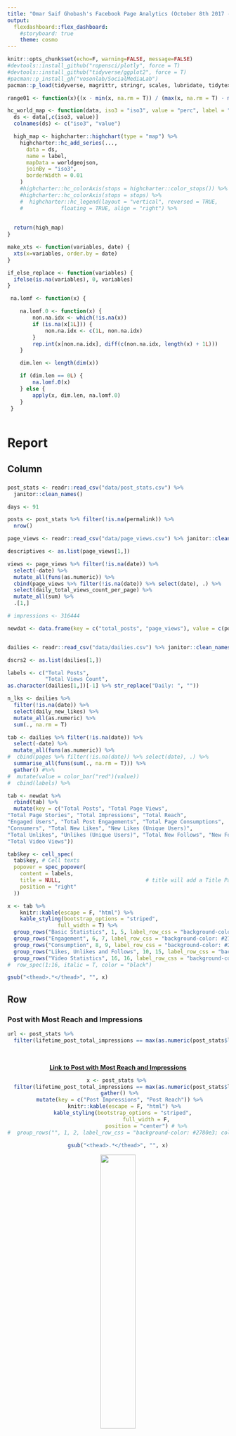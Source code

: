 ```yaml
---
title: "Omar Saif Ghobash's Facebook Page Analytics (October 8th 2017 - January 6th 2018)"
output: 
  flexdashboard::flex_dashboard:
    #storyboard: true
    theme: cosmo
---
```


```r
knitr::opts_chunk$set(echo=F, warning=FALSE, message=FALSE)
#devtools::install_github("ropensci/plotly", force = T)
#devtools::install_github("tidyverse/ggplot2", force = T)
#pacman::p_install_gh("vosonlab/SocialMediaLab")
pacman::p_load(tidyverse, magrittr, stringr, scales, lubridate, tidytext, tidyr, ggthemes, janitor, Rfacebook, plotly, DT, SocialMediaLab, geojsonio, geojsonlint, highcharter, xts, knitr, kableExtra, formattable)

range01 <- function(x){(x - min(x, na.rm = T)) / (max(x, na.rm = T) - min(x, na.rm = T))}

hc_world_map <- function(data, iso3 = "iso3", value = "perc", label = "", ...){
  ds <- data[,c(iso3, value)]
  colnames(ds) <- c("iso3", "value")

  high_map <- highcharter::highchart(type = "map") %>% 
    highcharter::hc_add_series(...,
      data = ds,
      name = label,
      mapData = worldgeojson,
      joinBy = "iso3",
      borderWidth = 0.01
    ) 
    #highcharter::hc_colorAxis(stops = highcharter::color_stops()) %>%  
    #highcharter::hc_colorAxis(stops = stops) %>%
    #  highcharter::hc_legend(layout = "vertical", reversed = TRUE,
    #            floating = TRUE, align = "right") %>% 
   
  
  return(high_map)
}

make_xts <- function(variables, date) {
  xts(x=variables, order.by = date)
}

if_else_replace <- function(variables) {
  ifelse(is.na(variables), 0, variables)
}

 na.lomf <- function(x) {

    na.lomf.0 <- function(x) {
        non.na.idx <- which(!is.na(x))
        if (is.na(x[1L])) {
            non.na.idx <- c(1L, non.na.idx)
        }
        rep.int(x[non.na.idx], diff(c(non.na.idx, length(x) + 1L)))
    }

    dim.len <- length(dim(x))

    if (dim.len == 0L) {
        na.lomf.0(x)
    } else {
        apply(x, dim.len, na.lomf.0)
    }
 }
 
```

Report {data-icon="fa-list"}
=========================================

Column {data-width=200}
-------------------------------------

###

<script>
$(document).ready(function(){
    $('[data-toggle="popover"]').popover(); 
});
</script>

```r
post_stats <- readr::read_csv("data/post_stats.csv") %>% 
  janitor::clean_names() 

days <- 91

posts <- post_stats %>% filter(!is.na(permalink)) %>% 
  nrow()

page_views <- readr::read_csv("data/page_views.csv") %>% janitor::clean_names()

descriptives <- as.list(page_views[1,])

views <- page_views %>% filter(!is.na(date)) %>% 
  select(-date) %>% 
  mutate_all(funs(as.numeric)) %>% 
  cbind(page_views %>% filter(!is.na(date)) %>% select(date), .) %>% 
  select(daily_total_views_count_per_page) %>% 
  mutate_all(sum) %>% 
  .[1,]

# impressions <- 316444

newdat <- data.frame(key = c("total_posts", "page_views"), value = c(posts, views))


dailies <- readr::read_csv("data/dailies.csv") %>% janitor::clean_names()

dscrs2 <- as.list(dailies[1,])

labels <- c("Total Posts", 
            "Total Views Count", 
as.character(dailies[1,])[-1] %>% str_replace("Daily: ", ""))

n_lks <- dailies %>% 
  filter(!is.na(date)) %>% 
  select(daily_new_likes) %>% 
  mutate_all(as.numeric) %>% 
  sum(., na.rm = T)

tab <- dailies %>% filter(!is.na(date)) %>% 
  select(-date) %>% 
  mutate_all(funs(as.numeric)) %>% 
#  cbind(pages %>% filter(!is.na(date)) %>% select(date), .) %>% 
  summarise_all(funs(sum(., na.rm = T))) %>% 
  gather() #%>% 
#  mutate(value = color_bar("red")(value))
#  cbind(labels) %>% 

tab <- newdat %>% 
  rbind(tab) %>% 
  mutate(key = c("Total Posts", "Total Page Views", 
"Total Page Stories", "Total Impressions", "Total Reach", 
"Engaged Users", "Total Post Engagements", "Total Page Consumptions", 
"Consumers", "Total New Likes", "New Likes (Unique Users)", 
"Total Unlikes", "Unlikes (Unique Users)", "Total New Follows", "New Follows (Unique Users)", 
"Total Video Views"))

tab$key <- cell_spec(
  tab$key, # Cell texts
  popover = spec_popover(
    content = labels,
    title = NULL,                           # title will add a Title Panel on top
    position = "right"
  )) 

x <- tab %>% 
    knitr::kable(escape = F, "html") %>%
    kable_styling(bootstrap_options = "striped", 
                full_width = T) %>%
  group_rows("Basic Statistics", 1, 5, label_row_css = "background-color: #2780e3; color: #fff;") %>% 
  group_rows("Engagement", 6, 7, label_row_css = "background-color: #2780e3; color: #fff;") %>% 
  group_rows("Consumption", 8, 9, label_row_css = "background-color: #2780e3; color: #fff;") %>%  
  group_rows("Likes, Unlikes and Follows", 10, 15, label_row_css = "background-color: #2780e3; color: #fff;") %>%   
  group_rows("Video Statistics", 16, 16, label_row_css = "background-color: #2780e3; color: #fff;") #%>%
#  row_spec(1:16, italic = T, color = "black")

gsub("<thead>.*</thead>", "", x)

```



Row {.tabset .tabset-fade}
-------------------------------------

### Post with Most Reach and Impressions


```r
url <- post_stats %>% 
  filter(lifetime_post_total_impressions == max(as.numeric(post_stats$lifetime_post_total_impressions), na.rm = T)) %>% select(permalink)
```

<br>
<center>
[**Link to Post with Most Reach and Impressions**](`r url`)


```r
x <- post_stats %>% 
  filter(lifetime_post_total_impressions == max(as.numeric(post_stats$lifetime_post_total_impressions), na.rm = T)) %>% select(lifetime_post_total_impressions, lifetime_post_total_reach) %>% 
  gather() %>% 
  mutate(key = c("Post Impressions", "Post Reach")) %>% 
    knitr::kable(escape = F, "html") %>%
    kable_styling(bootstrap_options = "striped", 
                  full_width = F,
                  position = "center") # %>%
#  group_rows("", 1, 2, label_row_css = "background-color: #2780e3; color: #fff;")

gsub("<thead>.*</thead>", "", x)
```

<img src = "images/most_reach_post.png" width = "40%" align = "middle"> 
</center>

### Post that Produced Most Stories

```r
url <- post_stats %>% 
  filter(lifetime_post_stories == max(as.numeric(post_stats$lifetime_post_stories), na.rm = T)) %>% select(permalink)
```


<br>
<center>
[**Link to Post that Produced Most Stories**](`r url`)



```r
x <- post_stats %>% 
  filter(lifetime_post_stories == max(as.numeric(post_stats$lifetime_post_stories), na.rm = T)) %>% select(lifetime_post_stories) %>% 
  gather() %>% 
  rbind(data.frame(key = c("likes", "comments"), value = c("783", "30"))) %>% 
  mutate(key = c("Stories Produced by Post", "Total Reactions to Post", "Total Comments")) %>% 
    knitr::kable(escape = F, "html") %>%
    kable_styling(bootstrap_options = "striped", 
                  full_width = F,
                  position = "center") # %>%
#  group_rows("", 1, 2, label_row_css = "background-color: #2780e3; color: #fff;")

gsub("<thead>.*</thead>", "", x)

#post_stats %>% 
#  filter(lifetime_post_stories == max(as.numeric(post_stats$lifetime_post_stories), na.rm = T)) %>% #select(permalink)

```

<img src = "images/most_stories.png" width = "40%" align = "middle"> 
</center>


### Post with Most Consumptions and Consumers

```r
url <- post_stats %>% 
  filter(lifetime_post_consumptions == max(as.numeric(post_stats$lifetime_post_consumptions), na.rm = T)) %>% select(permalink)
```
<br>
<center>
[**Link to Post with Most Consumptions and Consumers**](`r url`)

```r
x <- post_stats %>% 
  filter(lifetime_post_consumptions == max(as.numeric(post_stats$lifetime_post_consumptions), na.rm = T)) %>% select(lifetime_post_consumptions, lifetime_post_consumers) %>% 
  gather() %>% 
  mutate(key = c("Number of Clicks on Post", "The Number of People who Clicked")) %>% 
    knitr::kable(escape = F, "html") %>%
    kable_styling(bootstrap_options = "striped", 
                  full_width = F,
                  position = "center") # %>%
#  group_rows("", 1, 2, label_row_css = "background-color: #2780e3; color: #fff;")

gsub("<thead>.*</thead>", "", x)

#post_stats %>% 
#  filter(lifetime_post_stories == max(as.numeric(post_stats$lifetime_post_stories), na.rm = T)) %>% #select(permalink)

```

<img src = "images/most_consume.png" width = "40%" align = "middle"> 
</center>



### Post with Most Shares

<br>
<center>
[**Link to Post with Most Shares**](https://www.facebook.com/OmarSGhobash/posts/2019727301588989)

```r
load("data/postings.Rdata")

x <- postings %>% 
  filter(shares_count == max(as.numeric(postings$shares_count), na.rm = T)) %>% select(shares_count) %>% 
  gather() %>% 
  mutate(key = c("Total Shares")) %>% 
    knitr::kable(escape = F, "html") %>%
    kable_styling(bootstrap_options = "striped", 
                  full_width = F,
                  position = "center") # %>%
#  group_rows("", 1, 2, label_row_css = "background-color: #2780e3; color: #fff;")

gsub("<thead>.*</thead>", "", x)

#post_stats %>% 
#  filter(lifetime_post_stories == max(as.numeric(post_stats$lifetime_post_stories), na.rm = T)) %>% #select(permalink)

post_likes <- sum(postings$likes_count)
post_comments_count <- sum(postings$comments_count)
```

<img src = "images/shares.png" width = "40%" align = "middle"> 
</center>


Row {data-width=180}
-----------------------------------------------------------------------

### New Page Likes per Day

```r
flexdashboard::valueBox(round(n_lks / days), icon = "fa-thumbs-o-up", color = "#2780e3")
```

### Engaged Users per Day

```r
flexdashboard::valueBox(round(22735 / days), icon = "fa-user", color = "#2780e3")
```


### Reached Users per Day

```r
flexdashboard::valueBox(round(185502 / days), icon = "fa-users", color = "#2780e3")
```



### Posts per Day

```r

flexdashboard::valueBox(round(posts / days), icon = "fa-pencil", color = "#2780e3")
```

### Likes per Post

```r

flexdashboard::valueBox(round(post_likes / posts), icon = "fa-thumbs-o-up", color = "#2780e3")
```



### Comments per Post

```r
flexdashboard::valueBox(round(post_comments_count / posts), icon = "fa-comments", color = "#2780e3")
```



Likes, Follows and Reach by Age and Gender {data-navmenu="Audience by Age and Gender"}
=========================================

Column {.tabset .tabset-fade}
-------------------------------------

###

```r

agender_likes <- readr::read_csv("data/agender_likes.csv") %>% janitor::clean_names()

agenders <- colnames(agender_likes)[-1] %>% str_extract(".......$") 

agenders[7] <- "f_f_65"
agenders[14] <- "m_m_65"
agenders[20] <- "u_u_65"

colnames(agender_likes) <- c("date", agenders)

agender_likes %<>% 
  filter(!is.na(date)) %>% 
  select(-u_13_17, -u_25_34, -u_35_44, -u_45_54, -u_55_64, -u_u_65) %>% 
  gather("agender", "Likes", -date) 

genders <- agender_likes$agender %>% str_split("_") %>% 
  as.data.frame %>% janitor::clean_names()

agender_likes$Gender <- as.character(as_vector(genders[1,]))
agender_likes$Age <- paste0(as.character(as_vector(genders[2,])), "-", as.character(as_vector(genders[3,])))



gg_dat <- agender_likes %>%
  mutate(Age = case_when(
    Age == "f-65" ~ "65+",
    Age == "m-65" ~ "65+",
    TRUE ~ as.character(Age)
  )) %>% 
  mutate(Likes = as.numeric(Likes)) %>% 
  mutate(Likes = ifelse(Gender == "f", -Likes, Likes)) %>% 
  mutate(Gender = ifelse(Gender == "f", "Female", "Male")) %>% 
  mutate(Gender = fct_rev(factor(Gender))) 

gg_plot <- gg_dat %>% 
ggplot(aes(x=Age, y=Likes, fill=Gender)) + 
  geom_bar(stat="identity", position="identity", aes(x=Age, y=Likes, fill=Gender)) + 
  geom_bar(stat="identity", position="identity") + 
  theme(legend.position="bottom") +
  ggthemes::theme_hc() +
  ggthemes::scale_fill_fivethirtyeight() +
  ggtitle("Total Page Likes by Gender and Age") +
  xlab("Age Groups") +
  ylab("Likes") + 
  guides(fill=guide_legend(title="")) + coord_flip()

  plotly::ggplotly(gg_plot, height = 635)  %>%
  layout(legend = list(x = 0.7, y = 0.9, font = list(size = 18)))


```

Column {.tabset .tabset-fade}
-------------------------------------

###

```r

agender_follows <- readr::read_csv("data/agender_follows.csv") %>% janitor::clean_names()

agenders <- colnames(agender_follows)[-1] %>% str_extract(".......$") 

agenders[7] <- "f_f_65"
agenders[14] <- "m_m_65"
agenders[20] <- "u_u_65"

colnames(agender_follows) <- c("date", agenders)

agender_follows %<>% 
  filter(!is.na(date)) %>% 
  select(-u_13_17, -u_25_34, -u_35_44, -u_45_54, -u_55_64, -u_u_65) %>% 
  gather("agender", "Follows", -date) 

genders <- agender_follows$agender %>% str_split("_") %>% 
  as.data.frame %>% janitor::clean_names()

agender_follows$Gender <- as.character(as_vector(genders[1,]))
agender_follows$Age <- paste0(as.character(as_vector(genders[2,])), "-", as.character(as_vector(genders[3,])))



gg_dat <- agender_follows %>%
  mutate(Age = case_when(
    Age == "f-65" ~ "65+",
    Age == "m-65" ~ "65+",
    TRUE ~ as.character(Age)
  )) %>% 
  mutate(Follows = as.numeric(Follows)) %>% 
  mutate(Follows = ifelse(Gender == "f", -Follows, Follows)) %>% 
  mutate(Gender = ifelse(Gender == "f", "Female", "Male")) %>% 
  mutate(Gender = fct_rev(factor(Gender))) 

gg_plot <- gg_dat %>% 
ggplot(aes(x=Age, y=Follows, fill=Gender)) + 
  geom_bar(stat="identity", position="identity", aes(x=Age, y=Follows, fill=Gender)) + 
  geom_bar(stat="identity", position="identity") + 
  theme(legend.position="bottom") +
  ggthemes::theme_hc() +
  ggthemes::scale_fill_fivethirtyeight() +
  ggtitle("Total Page Follows by Gender and Age") +
  xlab("Age Groups") +
  ylab("Follows") + 
  guides(fill=guide_legend(title="")) + coord_flip()

  plotly::ggplotly(gg_plot, height = 635)  %>%
  layout(legend = list(x = 0.7, y = 0.9, font = list(size = 18)))


```

Column {.tabset .tabset-fade}
-------------------------------------

###

```r
daily_reach_demos <- readr::read_csv("data/daily_reach_demos.csv") %>% janitor::clean_names()


agenders <- colnames(daily_reach_demos)[-1] %>% str_extract(".......$") 

agenders[7] <- "f_f_65"
agenders[14] <- "m_m_65"
agenders[20] <- "u_u_65"

colnames(daily_reach_demos) <- c("date", agenders)

daily_reach_demos %<>% 
  filter(!is.na(date)) %>% 
  select(-u_13_17, -u_18_24, -u_25_34, -u_35_44, -u_45_54, -cs_u_65, -u_u_65) %>% 
  gather("agender", "Reach", -date) 

genders <- daily_reach_demos$agender %>% str_split("_") %>% 
  as.data.frame %>% janitor::clean_names()

daily_reach_demos$Gender <- as.character(as_vector(genders[1,]))
daily_reach_demos$Age <- paste0(as.character(as_vector(genders[2,])), "-", as.character(as_vector(genders[3,])))



gg_dat <- daily_reach_demos %>%
  mutate(Age = case_when(
    Age == "f-65" ~ "65+",
    Age == "m-65" ~ "65+",
    TRUE ~ as.character(Age)
  )) %>% 
  mutate(Reach = as.numeric(Reach)) %>% 
  mutate(Reach = ifelse(Gender == "f", -Reach, Reach)) %>% 
  mutate(Gender = ifelse(Gender == "f", "Female", "Male")) %>% 
  mutate(Gender = fct_rev(factor(Gender))) 

gg_plot <- gg_dat %>% 
ggplot(aes(x=Age, y=Reach, fill=Gender)) + 
  geom_bar(stat="identity", position="identity", aes(x=Age, y=Reach, fill=Gender)) + 
  geom_bar(stat="identity", position="identity") + 
  theme(legend.position="bottom") +
  ggthemes::theme_hc() +
  ggthemes::scale_fill_fivethirtyeight() +
  ggtitle("Page Reach by Gender and Age") +
  xlab("Age Groups") +
  ylab("Unique Users") + 
  guides(fill=guide_legend(title="")) + coord_flip()

  plotly::ggplotly(gg_plot, height = 635)  %>%
  layout(legend = list(x = 0.7, y = 0.9, font = list(size = 18)))

```





Facebook Page Likes {data-navmenu="Page Impact"}
=========================================

Column {.tabset .tabset-fade}
-------------------------------------

### Total - Facebook Page Likes

```r
like_offensive <- readr::read_csv("data/like_offensive.csv") %>% janitor::clean_names()

descriptives <- as.list(like_offensive[1,])

like_offensive %<>% filter(!is.na(date)) %>% 
  select(-date) %>% 
  mutate_all(funs(as.numeric)) %>% 
  cbind(like_offensive %>% filter(!is.na(date)) %>% select(date), .)

highchart(type = "stock")  %>%
  #hc_add_series(sent_total, color = "blue") %>% 
  #hc_credits(enabled = TRUE) %>%
  #hc_exporting(enabled = TRUE) 
#  hc_add_series(
#  make_xts(cumsum_reach$daily_total_reach, cumsum_reach$date), 
#  name = "Total Reach", type = "line", color = "darkblue"
#  ) %>% 
  hc_add_series(
  make_xts(like_offensive$lifetime_total_likes, like_offensive$date), 
  name = "Total Likes", type = "area", color = "red"
  ) %>% 
  hc_add_series(
  make_xts(like_offensive$lifetime_total_follows, like_offensive$date), 
  name = "Total Follows", type = "area", color = "green"
  ) %>% 
#  hc_add_series(
#  make_xts(cumsum_reach$daily_viral_reach, cumsum_reach$date), 
#  name = "Total Viral Reach", type = "area", color = "grey"
#  )    %>%
  hc_add_theme(hc_theme_smpl()) %>%
  hc_legend(enabled = T, align = "right", verticalAlign = "top",
            layout = "vertical", x = -50, y = 30, 
            floating = T, itemStyle = list(
            color = 'black',
            fontSize = "13px"
   )) %>% 
  hc_rangeSelector(enabled = T, buttons = list(
    list(type = 'all', text = 'All'),
    list(type = 'month', count = 3, text = '3M'),
    list(type = 'month', count = 2, text = '2M'),
    list(type = 'month', count = 1, text = '1M'),
    list(type = 'week', count = 2, text = '2Wks'),
    list(type = 'week', count = 1, text = '1Wk')
  )) %>% 
  hc_exporting(
    enabled = TRUE
  ) %>% 
  hc_plotOptions(area = list(
    stacking = "normal",
    lineColor = "#666666",
    lineWidth = 1,
    marker = list(
      lineWidth = 1,
      lineColor = "666666"
    )
  ))



```

### Daily - Facebook Page Likes

```r


highchart(type = "stock")  %>%
  #hc_add_series(sent_total, color = "blue") %>% 
  #hc_credits(enabled = TRUE) %>%
  #hc_exporting(enabled = TRUE) 
  hc_add_series(
  make_xts(like_offensive$daily_new_likes, like_offensive$date), 
  name = "Daily New Likes", type = "line", color = "darkblue"
  ) %>% 
  hc_add_series(
  make_xts(like_offensive$daily_unlikes, like_offensive$date), 
  name = "Daily Unlikes", type = "line", color = "red"
  ) %>% 
  hc_add_series(
  make_xts(like_offensive$daily_new_follows, like_offensive$date), 
  name = "Daily New Follows", type = "line", color = "green"
  ) %>% 
  hc_add_series(
  make_xts(like_offensive$daily_new_unfollows, like_offensive$date), 
  name = "Daily Unfollows", type = "line", color = "grey"
  )    %>%
  hc_add_theme(hc_theme_smpl()) %>%
  hc_legend(enabled = T, align = "right", verticalAlign = "top",
            layout = "vertical", x = -50, y = 30, 
            floating = T, itemStyle = list(
            color = 'black',
            fontSize = "13px"
   )) %>% 
  hc_rangeSelector(enabled = T, buttons = list(
    list(type = 'all', text = 'All'),
    list(type = 'month', count = 3, text = '3M'),
    list(type = 'month', count = 2, text = '2M'),
    list(type = 'month', count = 1, text = '1M'),
    list(type = 'week', count = 2, text = '2Wks'),
    list(type = 'week', count = 1, text = '1Wk')
  )) %>% 
  hc_exporting(
    enabled = TRUE
  )

```



Column {data-width=280}
-------------------------------------

### Descriptives

*Click on the Names in the Legend to enable/disable their visualization in the chart*

*Legend:*

**(Daily) Total Likes**

The number of people who have liked your Page (Total Count)

**(Daily) Total Unlikes**

The number of Unlikes of your Page (Total Count)

**(Daily) Total Follows**

The number of people who have liked your Page (Total Count)

**(Daily) Total Unfollows**

The number of Unlikes of your Page (Total Count)



Impressions of Facebook Page {data-navmenu="Page Impact"}
=========================================


Column {.tabset .tabset-fade}
-------------------------------------

### Total - Impressions of Facebook Page

```r

impressions <- readr::read_csv("data/impressions.csv") %>% janitor::clean_names()

descriptives <- as.list(impressions[1,])

impressions %<>% filter(!is.na(date)) %>% 
  select(-date) %>% 
  mutate_all(funs(as.numeric)) %>% 
  cbind(impressions %>% filter(!is.na(date)) %>% select(date), .)

cumsum_impressions <- impressions %>% 
  mutate_if(.predicate = is.numeric, .funs = if_else_replace) %>% 
  mutate_if(.predicate = is.numeric, .funs = cumsum)


highchart(type = "stock")  %>%
  #hc_add_series(sent_total, color = "blue") %>% 
  #hc_credits(enabled = TRUE) %>%
  #hc_exporting(enabled = TRUE) 
#  hc_add_series(
#  make_xts(cumsum_impressions$daily_total_impressions, cumsum_impressions$date), 
#  name = "Total Impressions", type = "line", color = "darkblue"
#  ) %>% 
  hc_add_series(
  make_xts(cumsum_impressions$daily_paid_impressions, cumsum_impressions$date), 
  name = "Total Paid Impressions", type = "area", color = "red"
  ) %>% 
  hc_add_series(
  make_xts(cumsum_impressions$daily_organic_impressions, cumsum_impressions$date), 
  name = "Total Organic Impressions", type = "area", color = "green"
  ) %>% 
  hc_add_series(
  make_xts(cumsum_impressions$daily_viral_impressions, cumsum_impressions$date), 
  name = "Total Viral Impressions", type = "area", color = "grey"
  )    %>%
  hc_add_theme(hc_theme_smpl()) %>%
  hc_legend(enabled = T, align = "right", verticalAlign = "top",
            layout = "vertical", x = -50, y = 30, 
            floating = T, itemStyle = list(
            color = 'black',
            fontSize = "13px"
   )) %>% 
  hc_rangeSelector(enabled = T, buttons = list(
    list(type = 'all', text = 'All'),
    list(type = 'month', count = 3, text = '3M'),
    list(type = 'month', count = 2, text = '2M'),
    list(type = 'month', count = 1, text = '1M'),
    list(type = 'week', count = 2, text = '2Wks'),
    list(type = 'week', count = 1, text = '1Wk')
  )) %>% 
  hc_exporting(
    enabled = TRUE
  ) %>% 
  hc_plotOptions(area = list(
    stacking = "normal",
    lineColor = "#666666",
    lineWidth = 1,
    marker = list(
      lineWidth = 1,
      lineColor = "666666"
    )
  ))



```


### Daily - Impressions of Facebook Page



```r



highchart(type = "stock")  %>%
  #hc_add_series(sent_total, color = "blue") %>% 
  #hc_credits(enabled = TRUE) %>%
  #hc_exporting(enabled = TRUE) 
  hc_add_series(
  make_xts(impressions$daily_total_impressions, impressions$date), 
  name = "Daily Total Impressions", type = "line", color = "darkblue"
  ) %>% 
  hc_add_series(
  make_xts(impressions$daily_paid_impressions, impressions$date), 
  name = "Daily Paid Impressions", type = "line", color = "red"
  ) %>% 
  hc_add_series(
  make_xts(impressions$daily_organic_impressions, impressions$date), 
  name = "Daily Organic Impressions", type = "line", color = "green"
  ) %>% 
  hc_add_series(
  make_xts(impressions$daily_viral_impressions, impressions$date), 
  name = "Daily Viral Impressions", type = "line", color = "grey"
  )    %>%
  hc_add_theme(hc_theme_smpl()) %>%
  hc_legend(enabled = T, align = "right", verticalAlign = "top",
            layout = "vertical", x = -50, y = 30, 
            floating = T, itemStyle = list(
            color = 'black',
            fontSize = "13px"
   )) %>% 
  hc_rangeSelector(enabled = T, buttons = list(
    list(type = 'all', text = 'All'),
    list(type = 'month', count = 3, text = '3M'),
    list(type = 'month', count = 2, text = '2M'),
    list(type = 'month', count = 1, text = '1M'),
    list(type = 'week', count = 2, text = '2Wks'),
    list(type = 'week', count = 1, text = '1Wk')
  )) %>% 
  hc_exporting(
    enabled = TRUE
  )


```

Column {data-width=280}
-------------------------------------

### Descriptives

*Click on the Names in the Legend to enable/disable their visualization in the chart*


*Legend:*

**(Daily) Total Impressions**

The number of impressions seen of any content associated with your Page. (Total Count)

**(Daily) Paid Impressions**

The number of impressions of a Sponsored Story or Ad pointing to your Page. (Total Count)

**(Daily) Organic Impressions**

The number of times your posts were seen in News Feed or ticker or on visits to your Page. These impressions can be by people who have liked your Page and people who haven't. (Total Count)

**(Daily) Viral Impressions**

The number of impressions of a story published by a friend about your Page. These stories include liking your Page, posting to your Page's Wall, liking, commenting on or sharing one of your Page posts, answering a Question you posted, RSVPing to one of your events, mentioning your Page, phototagging your Page or checking in at your Place. (Total Count)


```r
# 
# post_stats <- readr::read_csv("data/post_stats.csv") %>% janitor::clean_names()
# 
# dscrs1 <- as.list(post_stats[1,])
# 
# post_stats %<>% filter(!is.na(permalink)) 
# 
# impressives <- post_stats %>% 
#   select(lifetime_post_total_impressions, 
#          lifetime_post_paid_impressions, 
#          lifetime_post_organic_impressions, 
#          lifetime_post_viral_impressions) %>% 
#   mutate_all(as.numeric) %>% 
#   mutate_all(sum) 

impressives <- cumsum_impressions %>% 
   .[nrow(cumsum_impressions),2:5]

colnames(impressives) <- c("Total Impressions", "Total Paid Impressions", "Total Organic Impressions", "Total Viral Impressions")

impressives %<>% 
#  .[1,] %>% 
  gather() 

colnames(impressives) <- c("Measure", "Total Number (October 8th 2017 - January 6th 2018)")

knitr::kable(impressives)

plot_dat <- impressives[-1,] %>% 
  mutate(perc = round(`Total Number (October 8th 2017 - January 6th 2018)`/sum(`Total Number (October 8th 2017 - January 6th 2018)`)*100,2))



#pos <- c(2, 23, 66) + 5

#cumsum(plot_dat$perc) - (0.5 * plot_dat$perc) - 20



# plot_dat %>% 
# ggplot(aes(x = 1, y = perc, fill = Measure)) + 
#     #geom_bar(position = "fill",stat = "identity") +
#     # or:
#      geom_bar(position = position_fill(), stat = "identity") +
#     scale_y_continuous(labels = percent_format()) +
#   theme_hc() +
# #  viridis::scale_fill_viridis(discrete = T, option = "C") +
#   scale_fill_manual(values = c("#4DD946DF", "#FA3A3AE9", "#616161E0"))  +
# 
#   coord_flip() + 
# #  coord_fixed(xlim = 0.25) +
#   geom_text(data=plot_dat,
#             aes(x = 1, 
#                 y = pos*0.01, 
#                 label = paste0(perc,"%")),
#                size = 4, color = "black") +
#   theme(axis.title.y=element_blank(),
#         axis.title.x=element_blank(),
#         axis.text.y=element_blank(),
#         axis.ticks.y=element_blank(),
#         legend.position = "top") + 
#   guides(fill=guide_legend(title="Impression by Type"))

#plotly::ggplotly(width = 500, height = 200)
  
 ax <- list(
   title = "",
   zeroline = FALSE,
   showline = FALSE,
   showticklabels = FALSE,
   showgrid = FALSE
 )
 
 m <- list(
   l = 10,
   r = 10,
   b = 20,
   t = 30,
   pad = 0
 )
 
 plotly::plot_ly(plot_dat, 
                 x = ~perc, 
                 y = ~1, 
                 orientation = 'h', 
                 type = 'bar',
                 color = ~Measure,
                 text = ~perc, 
                 hoverinfo = 'text') %>% 
 plotly::layout(legend = 
                  list(orientation = 'v'),
                title = "Percentage (%)",
                xaxis = 
                  list(title = ''),
                yaxis = ax,
                barmode = "stack", 
                autosize = F, width = 600, height = 130, margin = m) 

# prc_chart <- post_stats %>% 
#   select(lifetime_post_total_impressions, 
#          lifetime_post_paid_impressions, 
#          lifetime_post_organic_impressions, 
#          lifetime_post_viral_impressions) %>% 
#   mutate_all(as.numeric) %>% 
#   mutate_all(sum) %>% 
#   mutate(lifetime_post_paid_impressions = round(100*lifetime_post_paid_impressions/
#                                                   lifetime_post_total_impressions,2)) %>% 
#   mutate(lifetime_post_organic_impressions = round(100*lifetime_post_organic_impressions/
#                                                      lifetime_post_total_impressions,2)) %>% 
#   mutate(lifetime_post_viral_impressions = round(100*lifetime_post_viral_impressions/
#                                                    lifetime_post_total_impressions,2)) %>% 
#   select(-lifetime_post_total_impressions)
# 
# 
# colnames(prc_chart) <- c("Daily Paid Impressions", "Daily Organic Impressions", "Daily Viral # Impressions")
# 
# prc_chart %<>% 
#   .[1,] 
# 
# 
# 
# 
#  highchart() %>%
#   hc_xAxis(categories = "%",
#            title = "Percentages") %>% 
#   hc_add_series(data = prc_chart$`Daily Organic Impressions`,
#                 name = "Daily Organic Impressions") %>%   
#   hc_add_series(data = prc_chart$`Daily Paid Impressions`,
#                 name = "Daily Paid Impressions") %>%  
#   hc_add_series(data = prc_chart$`Daily Viral Impressions`,
#                 name = "Daily Viral Impressions") %>%    
#   hc_chart(type = "bar") %>%
#   hc_plotOptions(series = list(stacking = "percent")) %>%
#   hc_yAxis(title = list(text = "Percentage")) %>%
#   hc_legend(reversed = TRUE) %>% 
#   hc_add_theme(hc_theme_smpl()) %>% 
#   hc_size(300, 200)  %>%
#   hc_legend(enabled = T, align = "center", verticalAlign = "top",
#             layout = "vertical"
#    )
 
```




Reach of Facebook Page  {data-navmenu="Page Impact"}
=========================================

Column {.tabset .tabset-fade}
-------------------------------------

### Total - Impressions of Facebook Page

```r
reach <- readr::read_csv("data/reach.csv") %>% janitor::clean_names()

descriptives <- as.list(reach[1,])

reach %<>% filter(!is.na(date)) %>% 
  select(-date) %>% 
  mutate_all(funs(as.numeric)) %>% 
  cbind(reach %>% filter(!is.na(date)) %>% select(date), .)

cumsum_reach <- reach %>% 
  mutate_if(.predicate = is.numeric, .funs = if_else_replace) %>% 
  mutate_if(.predicate = is.numeric, .funs = cumsum)


highchart(type = "stock")  %>%
  #hc_add_series(sent_total, color = "blue") %>% 
  #hc_credits(enabled = TRUE) %>%
  #hc_exporting(enabled = TRUE) 
#  hc_add_series(
#  make_xts(cumsum_reach$daily_total_reach, cumsum_reach$date), 
#  name = "Total Reach", type = "line", color = "darkblue"
#  ) %>% 
  hc_add_series(
  make_xts(cumsum_reach$daily_paid_reach, cumsum_reach$date), 
  name = "Total Paid Reach", type = "area", color = "red"
  ) %>% 
  hc_add_series(
  make_xts(cumsum_reach$daily_organic_reach, cumsum_reach$date), 
  name = "Total Organic Reach", type = "area", color = "green"
  ) %>% 
  hc_add_series(
  make_xts(cumsum_reach$daily_viral_reach, cumsum_reach$date), 
  name = "Total Viral Reach", type = "area", color = "grey"
  )    %>%
  hc_add_theme(hc_theme_smpl()) %>%
  hc_legend(enabled = T, align = "right", verticalAlign = "top",
            layout = "vertical", x = -50, y = 30, 
            floating = T, itemStyle = list(
            color = 'black',
            fontSize = "13px"
   )) %>% 
  hc_rangeSelector(enabled = T, buttons = list(
    list(type = 'all', text = 'All'),
    list(type = 'month', count = 3, text = '3M'),
    list(type = 'month', count = 2, text = '2M'),
    list(type = 'month', count = 1, text = '1M'),
    list(type = 'week', count = 2, text = '2Wks'),
    list(type = 'week', count = 1, text = '1Wk')
  )) %>% 
  hc_exporting(
    enabled = TRUE
  ) %>% 
  hc_plotOptions(area = list(
    stacking = "normal",
    lineColor = "#666666",
    lineWidth = 1,
    marker = list(
      lineWidth = 1,
      lineColor = "666666"
    )
  ))



```

### Daily - Reach of Facebook Page

```r


highchart(type = "stock")  %>%
  #hc_add_series(sent_total, color = "blue") %>% 
  #hc_credits(enabled = TRUE) %>%
  #hc_exporting(enabled = TRUE) 
  hc_add_series(
  make_xts(reach$daily_total_reach, reach$date), 
  name = "Daily Total Reach", type = "line", color = "darkblue"
  ) %>% 
  hc_add_series(
  make_xts(reach$daily_paid_reach, reach$date), 
  name = "Daily Paid Reach", type = "line", color = "red"
  ) %>% 
  hc_add_series(
  make_xts(reach$daily_organic_reach, reach$date), 
  name = "Daily Organic Reach", type = "line", color = "green"
  ) %>% 
  hc_add_series(
  make_xts(reach$daily_viral_reach, reach$date), 
  name = "Daily Viral Reach", type = "line", color = "grey"
  )    %>%
  hc_add_theme(hc_theme_smpl()) %>%
  hc_legend(enabled = T, align = "right", verticalAlign = "top",
            layout = "vertical", x = -50, y = 30, 
            floating = T, itemStyle = list(
            color = 'black',
            fontSize = "13px"
   )) %>% 
  hc_rangeSelector(enabled = T, buttons = list(
    list(type = 'all', text = 'All'),
    list(type = 'month', count = 3, text = '3M'),
    list(type = 'month', count = 2, text = '2M'),
    list(type = 'month', count = 1, text = '1M'),
    list(type = 'week', count = 2, text = '2Wks'),
    list(type = 'week', count = 1, text = '1Wk')
  )) %>% 
  hc_exporting(
    enabled = TRUE
  )

```

Column {data-width=280}
-------------------------------------

### Descriptives

*Click on the Names in the Legend to enable/disable their visualization in the chart*

*Legend:*

**(Daily) Total Reach**

The number of people who have seen any content associated with your Page. (Unique Users)

**(Daily) Paid Reach**

The number of people who saw a sponsored story or ad pointing to your Page. (Unique Users)

**(Daily) Organic Reach**

The number of people who visited your Page, or saw your Page or one of its posts in news feed or ticker. These can be people who have liked your Page and people who haven't. (Unique Users)

**(Daily) Viral Reach**

The number of people who saw your Page or one of its posts from a story shared by a friend. These stories include liking your Page, posting to your Page's timeline, liking, commenting on or sharing one of your Page posts, answering a question you posted, responding to one of your events, mentioning your Page, tagging your Page in a photo or checking in at your location. (Unique Users)

```r
reaching <- cumsum_reach %>% 
   .[nrow(cumsum_reach),2:5]

colnames(reaching) <- c("Total Reach", "Total Paid Reach", "Total Organic Reach", "Total Viral Reach")

reaching %<>% 
#  .[1,] %>% 
  gather() 

colnames(reaching) <- c("Measure", "Total Number (October 8th 2017 - January 6th 2018)")

knitr::kable(reaching)

plot_dat <- reaching[-1,] %>% 
  mutate(perc = round(`Total Number (October 8th 2017 - January 6th 2018)`/sum(`Total Number (October 8th 2017 - January 6th 2018)`)*100,2))



#pos <- c(2, 23, 66) + 5

#cumsum(plot_dat$perc) - (0.5 * plot_dat$perc) - 20
  
 ax <- list(
   title = "",
   zeroline = FALSE,
   showline = FALSE,
   showticklabels = FALSE,
   showgrid = FALSE
 )
 
 m <- list(
   l = 10,
   r = 10,
   b = 20,
   t = 30,
   pad = 0
 )
 
 plotly::plot_ly(plot_dat, 
                 x = ~perc, 
                 y = ~1, 
                 orientation = 'h', 
                 type = 'bar',
                 color = ~Measure,
                 text = ~perc, 
                 hoverinfo = 'text') %>% 
 plotly::layout(legend = 
                  list(orientation = 'v'),
                title = "Percentage (%)",
                xaxis = 
                  list(title = ''),
                yaxis = ax,
                barmode = "stack", 
                autosize = F, width = 600, height = 130, margin = m) 
```


Consumers and Consumption  {data-navmenu="Page Impact"}
=========================================

Column {.tabset .tabset-fade}
-------------------------------------

### Total - Consumers and Consumption on Facebook Page

```r
pages <- readr::read_csv("data/pages.csv") %>% janitor::clean_names()

dscrs2 <- as.list(pages[1,])

pages %<>% filter(!is.na(date)) %>% 
  select(-date) %>% 
  mutate_all(funs(as.numeric)) %>% 
  cbind(pages %>% filter(!is.na(date)) %>% select(date), .)

cumsums <- pages %>% 
  mutate_if(.predicate = is.numeric, .funs = if_else_replace) %>% 
  mutate_if(.predicate = is.numeric, .funs = cumsum)


highchart(type = "stock")  %>%
  #hc_add_series(sent_total, color = "blue") %>% 
  #hc_credits(enabled = TRUE) %>%
  #hc_exporting(enabled = TRUE) 
  hc_add_series(
  make_xts(cumsums$daily_page_consumptions, cumsums$date), 
  name = "Total Page Consumptions", type = "area", color = "red"
  ) %>% 
  hc_add_series(
  make_xts(cumsums$daily_total_consumers, cumsums$date), 
  name = "Total Consumers", type = "area", color = "green"
  ) %>% 
  hc_add_theme(hc_theme_smpl()) %>%
  hc_legend(enabled = T, align = "right", verticalAlign = "top",
            layout = "vertical", x = -50, y = 30, 
            floating = T, itemStyle = list(
            color = 'black',
            fontSize = "13px"
   )) %>% 
  hc_rangeSelector(enabled = T, buttons = list(
    list(type = 'all', text = 'All'),
    list(type = 'month', count = 3, text = '3M'),
    list(type = 'month', count = 2, text = '2M'),
    list(type = 'month', count = 1, text = '1M'),
    list(type = 'week', count = 2, text = '2Wks'),
    list(type = 'week', count = 1, text = '1Wk')
  )) %>% 
  hc_exporting(
    enabled = TRUE
  ) %>% 
  hc_plotOptions(area = list(
    stacking = "normal",
    lineColor = "#666666",
    lineWidth = 1,
    marker = list(
      lineWidth = 1,
      lineColor = "666666"
    )
  ))


```

### Daily - Consumers and Consumption on Facebook Page

```r

highchart(type = "stock")  %>%
  #hc_add_series(sent_total, color = "blue") %>% 
  #hc_credits(enabled = TRUE) %>%
  #hc_exporting(enabled = TRUE) 
  hc_add_series(
  make_xts(pages$daily_page_consumptions, pages$date), 
  name = "Daily Page Consumptions", type = "line", color = "red"
  ) %>% 
  hc_add_series(
  make_xts(pages$daily_total_consumers, pages$date), 
  name = "Daily Total Consumers", type = "area", color = "green"
  ) %>% 
  hc_add_theme(hc_theme_smpl()) %>%
  hc_legend(enabled = T, align = "right", verticalAlign = "top",
            layout = "vertical", x = -50, y = 30, 
            floating = T, itemStyle = list(
            color = 'black',
            fontSize = "13px"
   )) %>% 
  hc_rangeSelector(enabled = T, buttons = list(
    list(type = 'all', text = 'All'),
    list(type = 'month', count = 3, text = '3M'),
    list(type = 'month', count = 2, text = '2M'),
    list(type = 'month', count = 1, text = '1M'),
    list(type = 'week', count = 2, text = '2Wks'),
    list(type = 'week', count = 1, text = '1Wk')
  )) %>% 
  hc_exporting(
    enabled = TRUE
  )
```

Column {data-width=180}
-------------------------------------

### Descriptives

*Click on the Names in the Legend to enable/disable their visualization in the chart*

*Legend:*

**(Daily) Page Consumptions**

The number of clicks on any of your content. Stories generated without clicks on page content (e.g., liking the page in Timeline) are not included. (Total Count)

**(Daily) Page Consumers**

The number of people who clicked on any of your content. Stories that are created without clicking on Page content (ex, liking the Page from timeline) are not included. (Unique Users)


```r
pages <- readr::read_csv("data/pages.csv") %>% janitor::clean_names()

dscrs2 <- as.list(pages[1,])

pages %<>% filter(!is.na(date)) %>% 
  select(-date) %>% 
  mutate_all(funs(as.numeric)) %>% 
  cbind(pages %>% filter(!is.na(date)) %>% select(date), .)



highchart() %>% 
  hc_xAxis(categories = lubridate::as_date(pages$date)) %>% 
  hc_add_series(name = "Daily Page Stories", data = pages$daily_page_stories, color = "red") %>% 
  hc_add_series(name = "Daily Total Impressions", data = pages$daily_total_impressions, color = "red") %>% 
  hc_add_series(name = "Daily Total Reach", data = pages$daily_total_reach, color = "red") %>% 
  hc_add_series(name = "Daily Total Consumers", data = pages$daily_total_consumers, color = "red") %>% 
  hc_add_series(name = "Daily Page Consumptions", data = pages$daily_page_consumptions) %>% 
  hc_add_series(name = "Daily Post Engagements", data = pages$daily_post_engagements) %>%
  hc_add_series(name = "Daily Page Engaged Users", data = pages$daily_page_engaged_users) %>%
  hc_add_series(name = "Daily New Likes", data = pages$daily_new_likes) %>%
  hc_add_series(name = "Daily Unlikes", data = pages$daily_unlikes) %>%
  hc_add_series(name = "Daily New Follows", data = pages$daily_new_follows) %>%
  hc_add_series(name = "Daily Total Video Views", data = pages$daily_new_follows) %>%
  hc_add_theme(hc_theme_smpl()) %>%
  hc_legend(align = "right", verticalAlign = "top",
            layout = "vertical", x = -40, y = 80, 
            floating = T, itemStyle = list(
            color = 'black',
            fontSize = "13px"
   )) #%>% 
#  hc_rangeSelector(enabled = T, buttons = list(
#    list(type = 'all', text = 'All'),
#    list(type = 'month', count = 1, text = 'Month'),
#    list(type = 'week', count = 2, text = '2 Weeks'),
#    list(type = 'week', count = 1, text = '1 Week'),
#    list(type = 'day', count = 3, text = '3 Days')
#  ))


# highchart() %>% 
#   hc_chart(type = "line") %>% 
#   hc_add_series_df_tidy(data = dat, group = grp, values = value)

  
```

Engagement and Engaged Users  {data-navmenu="Page Impact"}
=========================================

Column {.tabset .tabset-fade}
-------------------------------------

### Total - Engagement and Engaged Users on Facebook Page

```r


dscrs2 <- as.list(pages[1,])




highchart(type = "stock")  %>%
  #hc_add_series(sent_total, color = "blue") %>% 
  #hc_credits(enabled = TRUE) %>%
  #hc_exporting(enabled = TRUE) 
  hc_add_series(
  make_xts(cumsums$daily_post_engagements, cumsums$date), 
  name = "Page Engagement", type = "area", color = "red"
  ) %>% 
  hc_add_series(
  make_xts(cumsums$daily_page_engaged_users, cumsums$date), 
  name = "Total Engagers", type = "area", color = "green"
  ) %>% 
  hc_add_theme(hc_theme_smpl()) %>%
  hc_legend(enabled = T, align = "right", verticalAlign = "top",
            layout = "vertical", x = -50, y = 30, 
            floating = T, itemStyle = list(
            color = 'black',
            fontSize = "13px"
   )) %>% 
  hc_rangeSelector(enabled = T, buttons = list(
    list(type = 'all', text = 'All'),
    list(type = 'month', count = 3, text = '3M'),
    list(type = 'month', count = 2, text = '2M'),
    list(type = 'month', count = 1, text = '1M'),
    list(type = 'week', count = 2, text = '2Wks'),
    list(type = 'week', count = 1, text = '1Wk')
  )) %>% 
  hc_exporting(
    enabled = TRUE
  ) %>% 
  hc_plotOptions(area = list(
    stacking = "normal",
    lineColor = "#666666",
    lineWidth = 1,
    marker = list(
      lineWidth = 1,
      lineColor = "666666"
    )
  ))



```

### Daily - Engagement and Engaged Users on Facebook Page

```r

highchart(type = "stock")  %>%
  #hc_add_series(sent_total, color = "blue") %>% 
  #hc_credits(enabled = TRUE) %>%
  #hc_exporting(enabled = TRUE) 
  hc_add_series(
  make_xts(pages$daily_post_engagements, pages$date), 
  name = "Page Engagement", type = "line", color = "red"
  ) %>% 
  hc_add_series(
  make_xts(pages$daily_page_engaged_users, pages$date), 
  name = "Total Engagers", type = "area", color = "green"
  ) %>% 
  hc_add_theme(hc_theme_smpl()) %>%
  hc_legend(enabled = T, align = "right", verticalAlign = "top",
            layout = "vertical", x = -50, y = 30, 
            floating = T, itemStyle = list(
            color = 'black',
            fontSize = "13px"
   )) %>% 
  hc_rangeSelector(enabled = T, buttons = list(
    list(type = 'all', text = 'All'),
    list(type = 'month', count = 3, text = '3M'),
    list(type = 'month', count = 2, text = '2M'),
    list(type = 'month', count = 1, text = '1M'),
    list(type = 'week', count = 2, text = '2Wks'),
    list(type = 'week', count = 1, text = '1Wk')
  )) %>% 
  hc_exporting(
    enabled = TRUE
  )
```

Column {data-width=180}
-------------------------------------

### Descriptives

*Click on the Names in the Legend to enable/disable their visualization in the chart*

*Legend:*

**(Daily) Page Engagement**

The number of times people have engaged with your posts through like, comments and shares and more.

**(Daily) Page Engaged Users**

The number of people who engaged with your Page. Engagement includes any click or story created. (Unique Users).


Video Views on Facebook Page  {data-navmenu="Page Impact"}
=========================================

Column {.tabset .tabset-fade}
-------------------------------------

### Total - Video Views on Facebook Page

```r

videos_views <- readr::read_csv("data/videos_views.csv") %>% janitor::clean_names()

descriptives <- as.list(videos_views[1,])

videos_views %<>% filter(!is.na(date)) %>% 
  select(-date) %>% 
  mutate_all(funs(as.numeric)) %>% 
  cbind(reach %>% filter(!is.na(date)) %>% select(date), .)

cumsum_video <- videos_views %>% 
  mutate_if(.predicate = is.numeric, .funs = if_else_replace) %>% 
  mutate_if(.predicate = is.numeric, .funs = cumsum)


highchart(type = "stock")  %>%
  #hc_add_series(sent_total, color = "blue") %>% 
  #hc_credits(enabled = TRUE) %>%
  #hc_exporting(enabled = TRUE) 
#  hc_add_series(
#  make_xts(cumsum_reach$daily_total_reach, cumsum_reach$date), 
#  name = "Total Reach", type = "line", color = "darkblue"
#  ) %>% 
  hc_add_series(
  make_xts(cumsum_video$daily_total_promoted_views, cumsum_video$date), 
  name = "Total Promoted Video Views", type = "area", color = "red"
  ) %>% 
  hc_add_series(
  make_xts(cumsum_video$daily_total_organic_views, cumsum_video$date), 
  name = "Total Organic Video Views", type = "area", color = "green"
  )    %>%
  hc_add_theme(hc_theme_smpl()) %>%
  hc_legend(enabled = T, align = "right", verticalAlign = "top",
            layout = "vertical", x = -50, y = 30, 
            floating = T, itemStyle = list(
            color = 'black',
            fontSize = "13px"
   )) %>% 
  hc_rangeSelector(enabled = T, buttons = list(
    list(type = 'all', text = 'All'),
    list(type = 'month', count = 3, text = '3M'),
    list(type = 'month', count = 2, text = '2M'),
    list(type = 'month', count = 1, text = '1M'),
    list(type = 'week', count = 2, text = '2Wks'),
    list(type = 'week', count = 1, text = '1Wk')
  )) %>% 
  hc_exporting(
    enabled = TRUE
  ) %>% 
  hc_plotOptions(area = list(
    stacking = "normal",
    lineColor = "#666666",
    lineWidth = 1,
    marker = list(
      lineWidth = 1,
      lineColor = "666666"
    )
  ))



```

### Daily - Video Views on Facebook Page

```r


highchart(type = "stock")  %>%
  #hc_add_series(sent_total, color = "blue") %>% 
  #hc_credits(enabled = TRUE) %>%
  #hc_exporting(enabled = TRUE) 
  hc_add_series(
  make_xts(videos_views$daily_total_video_views, videos_views$date), 
  name = "Daily Total Views", type = "line", color = "darkblue"
  ) %>% 
  hc_add_series(
  make_xts(videos_views$daily_total_promoted_views, videos_views$date), 
  name = "Daily Promoted Video Views", type = "line", color = "red"
  ) %>% 
  hc_add_series(
  make_xts(videos_views$daily_total_organic_views, videos_views$date), 
  name = "Daily Organic Video Views", type = "line", color = "green"
  ) %>% 
  hc_add_theme(hc_theme_smpl()) %>%
  hc_legend(enabled = T, align = "right", verticalAlign = "top",
            layout = "vertical", x = -50, y = 30, 
            floating = T, itemStyle = list(
            color = 'black',
            fontSize = "13px"
   )) %>% 
  hc_rangeSelector(enabled = T, buttons = list(
    list(type = 'all', text = 'All'),
    list(type = 'month', count = 3, text = '3M'),
    list(type = 'month', count = 2, text = '2M'),
    list(type = 'month', count = 1, text = '1M'),
    list(type = 'week', count = 2, text = '2Wks'),
    list(type = 'week', count = 1, text = '1Wk')
  )) %>% 
  hc_exporting(
    enabled = TRUE
  )

```



Column {data-width=280}
-------------------------------------

### Descriptives

*Click on the Names in the Legend to enable/disable their visualization in the chart*

*Legend:*

**(Daily) Total Video Views**

Total number of times videos have been viewed for more than 3 seconds. (Total Count).

**(Daily) Promoted Video Views**

Number of times a promoted video has been viewed for more than 3 seconds (Total Count).

**(Daily) Organic Videos**

Number of times a video has been viewed due to organic reach (Total Count)

```r
viewing <- cumsum_video %>% 
   .[nrow(cumsum_video),2:4]

colnames(viewing) <- c("Total Video Views", "Total Promoted Video Views", "Total Organic Video Views")

viewing %<>% 
#  .[1,] %>% 
  gather() 

colnames(viewing) <- c("Measure", "Total Number (October 8th 2017 - January 6th 2018)")

knitr::kable(viewing)

plot_dat <- viewing[-1,] %>% 
  mutate(perc = round(`Total Number (October 8th 2017 - January 6th 2018)`/sum(`Total Number (October 8th 2017 - January 6th 2018)`)*100,2))



#pos <- c(2, 23, 66) + 5

#cumsum(plot_dat$perc) - (0.5 * plot_dat$perc) - 20
  
 ax <- list(
   title = "",
   zeroline = FALSE,
   showline = FALSE,
   showticklabels = FALSE,
   showgrid = FALSE
 )
 
 m <- list(
   l = 10,
   r = 10,
   b = 20,
   t = 30,
   pad = 0
 )
 
 plotly::plot_ly(plot_dat, 
                 x = ~perc, 
                 y = ~1, 
                 orientation = 'h', 
                 type = 'bar',
                 color = ~Measure,
                 text = ~perc, 
                 hoverinfo = 'text') %>% 
 plotly::layout(legend = 
                  list(orientation = 'v'),
                title = "Percentage (%)",
                xaxis = 
                  list(title = ''),
                yaxis = ax,
                barmode = "stack", 
                autosize = F, width = 600, height = 130, margin = m) 
```






Total Page Likes {data-navmenu="Maps"}
=========================================


```r

cntry_likes <- readr::read_csv("data/cntry_likes.csv") %>% janitor::clean_names()

city_likes <- readr::read_csv("data/city_likes.csv")


city_likes <- city_likes %>% filter(!is.na(Date))# %>% 
 # select(-Date)

cities_likes <- colnames(city_likes) %>% str_replace("Lifetime Likes by City - ", "")

library(ggmap) 

#gg_codes <- geocode(cities_likes)
#
#cities_likes %<>% 
#  cbind(gg_codes) 
#
#colnames(cities_likes) <- c("city", "lon", "lat")
#cities_likes <- cities_likes[-1,]
#save(cities_likes, file ="data/cities_likes.Rdata")

load("data/cities_likes.Rdata")

city_likes %<>%  
  mutate(`Lifetime Likes by City - 6 October City, Giza Governorate, Egypt` = as.numeric(`Lifetime Likes by City - 6 October City, Giza Governorate, Egypt`)) %>% 
  mutate_if(.predicate = is.numeric, .funs =  na.lomf) %>% 
  .[nrow(city_likes),] %>% 
  gather("city",  "likes", -Date) %>% 
  select(-Date) %>% 
  mutate(likes = as.numeric(likes)) %>% 
#  group_by(city) %>% 
#  summarise(reach = sum(reach, na.rm = T)) %>% 
  mutate(city = colnames(city_likes %>%  select(-Date)) %>% str_replace("Lifetime Likes by City - ", "")) %>% 
  left_join(cities_likes, by = "city") %>% 
  rename(z = likes) %>% 
  rename(name = city)


#dscrs4 <- as.list(cntry_likes[1,])

stops <- data.frame(
  q = 0:5/5,
  #c = viridis::viridis(6, option = "A"),
  c = c(#"#f7fcf5",
#"#e5f5e0",
#"#c7e9c0",
"#a1d99b",
    "#74c476",
    "#41ab5d",
"#238b45",
"#006d2c",
"#00441b"),
  stringsAsFactors = FALSE
) %>% highcharter::list_parse2()

cntry_likes %<>% filter(!is.na(date)) 

cntry <- colnames(cntry_likes)[-1] %>% str_extract("..$") %>% 
  countrycode::countrycode("iso2c", "country.name") 

#cntry[134] <- "Kosovo"

cntry <- c("date", cntry)

colnames(cntry_likes) <- cntry

cntry_likes %<>% 
  mutate(`United Arab Emirates` = as.numeric(`United Arab Emirates`)) %>% 
  mutate_if(.predicate = is.numeric, .funs =  na.lomf) %>% 
  .[nrow(cntry_likes),]


cntry_likes %<>% 
  gather("cntry", "likes", -date) %>% 
  mutate(likes = as.numeric(likes)) %>% 
  mutate(iso3 = countrycode::countrycode(cntry, "country.name", "iso3c"))

total <- 10981 #cntry_likes %>% select(likes) %>% sum()

cntry_likes %>% 
  select(iso3, likes) %>% 
#  group_by(iso3) %>% 
#  summarize(follows = sum(follows, na.rm = T)) %>% 
  hc_world_map(
    iso3 = "iso3", 
    value = "likes",
    nullColor = "lightgrey",
                borderWidth = 0
  ) %>%
  highcharter::hc_colorAxis(stops = stops) %>%
  highcharter::hc_title(
    text = paste0("Total Page Likes (",total, " on January 6th 2018)")
  ) %>% 
  highcharter::hc_subtitle(text = "Based on Data from Omar Saif Ghobash's Facebook page.") %>%
#  highcharter::hc_credits(enabled = TRUE, text = "Based on Data from Omar Saif Ghobash's Facebook page") %>% 
  highcharter::hc_add_theme(highcharter::hc_theme_smpl()) %>% 
  highcharter::hc_mapNavigation(enabled = TRUE) %>% 
  hc_add_series(data = na.omit(city_likes), type = "mapbubble",
                minSize = 0, maxSize = 30,
                name = "City") %>% 
  hc_exporting(
    enabled = TRUE
  )




```

Total Page Follows  {data-navmenu="Maps"}
=========================================


```r
cntry_follows <- readr::read_csv("data/cntry_follows.csv") %>% janitor::clean_names()

city_follows <- readr::read_csv("data/city_follows.csv")


city_follows <- city_follows %>% filter(!is.na(Date))# %>% 
 # select(-Date)
# 
# cities_follows <- colnames(city_follows) %>% str_replace("Lifetime Follows by City - ", "")
# 
# library(ggmap) 
# 
# gg_codes <- geocode(cities_follows)
# 
# cities_follows %<>% 
#   cbind(gg_codes) 
# 
# colnames(cities_follows) <- c("city", "lon", "lat")
# cities_follows <- cities_follows[-1,]
# save(cities_follows, file ="data/cities_follows.Rdata")

load("data/cities_follows.Rdata")

city_follows %<>%  
  mutate(`Lifetime Follows by City - 6 October City, Giza Governorate, Egypt` = as.numeric(`Lifetime Follows by City - 6 October City, Giza Governorate, Egypt`)) %>% 
  mutate_if(.predicate = is.numeric, .funs =  na.lomf) %>% 
  .[nrow(city_follows),] %>% 
  gather("city",  "follows", -Date) %>% 
  select(-Date) %>% 
  mutate(follows = as.numeric(follows)) %>% 
#  group_by(city) %>% 
#  summarise(reach = sum(reach, na.rm = T)) %>% 
  mutate(city = colnames(city_follows %>%  select(-Date)) %>% str_replace("Lifetime Follows by City - ", "")) %>% 
  left_join(cities_follows, by = "city") %>% 
  rename(z = follows) %>% 
  rename(name = city)


cntry_follows %<>% filter(!is.na(date)) 

cntry <- colnames(cntry_follows)[-1] %>% str_extract("..$") %>% 
  countrycode::countrycode("iso2c", "country.name") 

#cntry[134] <- "Kosovo"

cntry <- c("date", cntry)

colnames(cntry_follows) <- cntry



cntry_follows %<>% 
  mutate(`United Arab Emirates` = as.numeric(`United Arab Emirates`)) %>% 
  mutate_if(.predicate = is.numeric, .funs =  na.lomf) %>% 
  .[nrow(cntry_follows),]


cntry_follows %<>% 
  gather("cntry", "follows", -date) %>% 
  mutate(follows = as.numeric(follows)) %>% 
  mutate(iso3 = countrycode::countrycode(cntry, "country.name", "iso3c"))

total <- 11047 #cntry_follows %>% select(follows) %>%  sum()

cntry_follows %>% 
  select(iso3, follows) %>% 
#  group_by(iso3) %>% 
#  summarize(follows = sum(follows, na.rm = T)) %>% 
  hc_world_map(
    iso3 = "iso3", 
    value = "follows",
    nullColor = "lightgrey",
                borderWidth = 0
  ) %>%
  highcharter::hc_colorAxis(stops = stops) %>%
  highcharter::hc_title(
    text = paste0("Total Page Follows (",total, " on January 6th 2018)")
  ) %>% 
  highcharter::hc_subtitle(text = "Based on Data from Omar Saif Ghobash's Facebook page.") %>%
#  highcharter::hc_credits(enabled = TRUE, text = "Based on Data from Omar Saif Ghobash's Facebook page") %>% 
  highcharter::hc_add_theme(highcharter::hc_theme_smpl()) %>% 
  highcharter::hc_mapNavigation(enabled = TRUE) %>% 
  hc_add_series(data = na.omit(city_follows), type = "mapbubble",
                minSize = 0, maxSize = 30,
                name = "City") %>% 
  hc_exporting(
    enabled = TRUE
  ) 



```

Total Page Reach {data-navmenu="Maps" data-commentary-width=560}
=========================================



```r
cntry_daily_reach <- readr::read_csv("data/cntry_daily_reach.csv") %>% janitor::clean_names()

# dscrs3 <- as.list(cntry_daily_reach[1,])

cntry_daily_reach %<>% filter(!is.na(date)) 

cntry <- colnames(cntry_daily_reach)[-1] %>% str_extract("..$") %>% 
  countrycode::countrycode("iso2c", "country.name") 

cntry[134] <- "Kosovo"

cntry <- c("date", cntry)

colnames(cntry_daily_reach) <- cntry

cntry_daily_reach %<>% 
  gather("cntry", "reach", -date) %>% 
  mutate(reach = as.numeric(reach)) %>% 
  group_by(cntry) %>% 
  summarise(reach = sum(reach, na.rm = T)) %>% 
  mutate(reach = ifelse(is.nan(reach), NA, reach)) %>% 
  mutate(
    iso3 = countrycode::countrycode(
      cntry, 
      origin = "country.name", 
      destination = "iso3c"))

```

```r

# weekly <- cntry_daily_reach %>% 
#   mutate(wks = lubridate::week(date)) %>% 
#   group_by(wks) %>% 
#   arrange(date) %>% 
#   slice(1) %>% 
#   select(date, wks)
# 
# cntry_weekly_reach <- cntry_daily_reach %>% 
#   mutate(wks = lubridate::week(date)) %>% 
#   group_by(wks, cntry) %>% 
#   summarise(reach = sum(reach, na.rm = T)) %>% 
#   mutate(reach = ifelse(is.nan(reach), NA, reach)) %>% 
#   left_join(weekly, by = "wks") %>% 
#   mutate(
#     iso3 = countrycode::countrycode(
#       cntry, 
#       origin = "country.name", 
#       destination = "iso3c"))
```

```r

data(worldgeojson, package = "highcharter")

city_daily_reach <- readr::read_csv("data/city_daily_reach.csv") 

city_daily_reach <- city_daily_reach %>% filter(!is.na(Date)) #%>% 
  #select(-Date)

cities <- city_daily_reach %>% select(-Date) %>% 
        colnames() %>% str_replace("Daily Reach by City - ", "")

#devtools::install_github("geonames","barryrowlingson")

GNsearch_all <- function(x) {  
  res <- geonames::GNsearch(q=x, username = "favstats")  
  return(bind_rows(res[1,])) 
}

#gg_codes <- stringi::stri_enc_toutf8(cities) %>% 
#  map(GNsearch_all) %>% bind_rows()
#
#cities %<>% 
#  cbind(gg_codes) 
#

#cities <- gg_codes %>% 
#  select(name, lng, lat) 

#colnames(cities) <- c("city", "lon", "lat")
#
#save(cities, file = "data/cities.Rdata")

#save(gg_codes, file = "data/gg_codes.Rdata")
load("data/gg_codes.Rdata")

cities <- gg_codes %>% 
  cbind(cities)


load("data/cities.Rdata")

city_daily_reach %<>% 
  gather("name",  "reach", -Date) %>% 
  select(-Date) %>% 
  mutate(reach = as.numeric(reach)) %>% 
  group_by(name) %>% 
  summarise(reach = sum(reach, na.rm = T)) %>% 
  mutate(name = cities$name) %>% 
  left_join(cities, by = "name")  %>% 
  rename(z = reach) %>% 
  mutate(name = case_when(
    name == "Rye" ~ "New York",
    TRUE ~ name
  ))

city_daily_reach %>% 
  mutate(iso3 = countrycode::countrycode(countryName, "country.name", "iso3c")) %>% 
  select(iso3, z) %>% 
  na.omit() %>% 
  group_by(iso3) %>% 
  summarise(z = sum(z, na.rm = T)) %>% 
  left_join(cntry_daily_reach, by = "iso3") %>% 
  mutate(reach = z + reach) %>% 
  select(iso3, reach) %>% 
  group_by(iso3) %>% 
  summarize(reach = sum(reach, na.rm = T)) %>% 
  hc_world_map(
    iso3 = "iso3", 
    value = "reach",
    nullColor = "lightgrey",
                borderWidth = 0
  ) %>%
  highcharter::hc_colorAxis(stops = stops) %>%
  highcharter::hc_title(
    text = "Total Page Reach (October 8th 2017 - January 6th 2018)"
  ) %>% 
  highcharter::hc_subtitle(text = "Based on Data from Omar Saif Ghobash's Facebook page. (Unique users: 185.502)") %>%
#  highcharter::hc_credits(enabled = TRUE, text = "Based on Data from Omar Saif Ghobash's Facebook page") %>% 
  highcharter::hc_add_theme(highcharter::hc_theme_smpl()) %>% 
  highcharter::hc_mapNavigation(enabled = TRUE)  %>% 
  hc_add_series(data = na.omit(city_daily_reach %>% 
                                 rename(lon = lng) %>% 
                                 mutate(name = paste(name, "| ", 
                                                     adminName1, "| ", 
                                                     countryName)) %>% 
                                 select(name, lon, lat, z)), type = "mapbubble",
                minSize = 0, maxSize = 30,
                name = "City") %>% 
  hc_exporting(
    enabled = TRUE
  ) 



```




```r

city_daily_reach <- readr::read_csv("data/city_daily_reach.csv") 

city_daily_reach <- city_daily_reach %>% filter(!is.na(Date))# %>% 
 # select(-Date)

cities <- colnames(city_daily_reach) %>% str_replace("Daily Reach by City - ", "")

library(ggmap) 
#
#gg_codes <- geocode(cities)
#
#cities %<>% 
#  cbind(gg_codes) 
#
#colnames(cities) <- c("city", "lon", "lat")
#
#save(cities, file ="cities.Rdata")

load("cities.Rdata")

city_daily_reach %<>% 
  gather("city",  "reach", -Date) %>% 
  select(-Date) %>% 
  mutate(reach = as.numeric(reach)) %>% 
  group_by(city) %>% 
  summarise(reach = sum(reach, na.rm = T)) %>% 
  mutate(city = colnames(city_daily_reach %>%  select(-Date)) %>% str_replace("Daily Reach by City - ", "")) %>% 
  left_join(cities, by = "city")

#save(city_daily_reach, file = "data/city_daily_reach.Rdata")

```

```r
library(geojsonio)

data(worldgeojson, package = "highcharter")
class(worldgeojson)
## [1] "json"     "geo_json"


reach_geojson <- geojson_json(city_daily_reach, lat = "lat", lon = "lon")
class(reach_geojson)
## [1] "json"     "geo_json"

highchart(type = "map") %>%
  hc_add_series(mapData = worldgeojson, showInLegend = FALSE) %>%
  hc_add_series(data = reach_geojson, type = "mappoint",
                dataLabels = list(enabled = FALSE),
                name = "Airports", tooltip = list(pointFormat = "{point.name}")) 


hcmap() %>% 
  hc_add_series(data = city_daily_reach, type = "mapbubble",
                minSize = 0, maxSize = 30,
                name = "City") 


```

